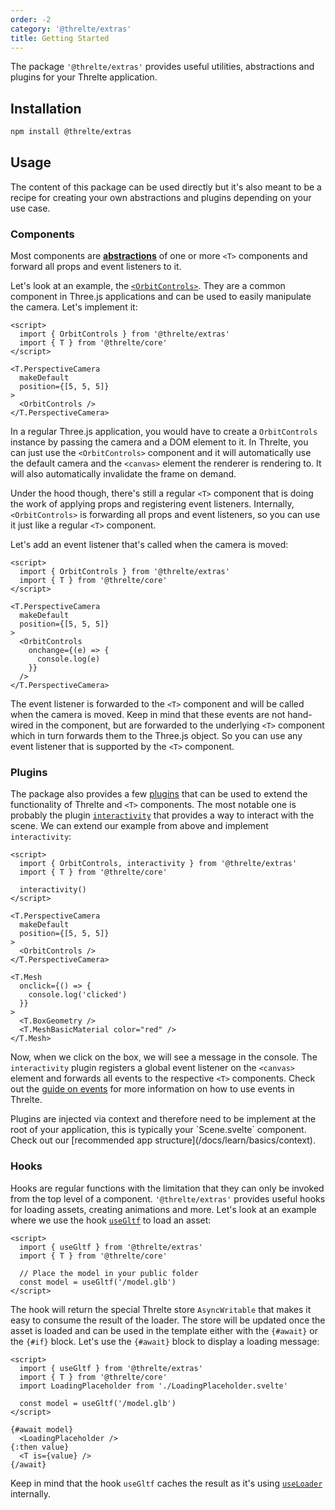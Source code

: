 ```yaml
---
order: -2
category: '@threlte/extras'
title: Getting Started
---
```


The package `'@threlte/extras'` provides useful utilities, abstractions and plugins for your Threlte application.

## Installation

```bash title="Terminal"
npm install @threlte/extras
```

## Usage

<Tip type="experimental">
  The content of this package can be used directly but it's also meant to be a recipe for creating
  your own abstractions and plugins depending on your use case.
</Tip>

### Components

Most components are [**abstractions**](/docs/learn/advanced/custom-abstractions) of one or more `<T>` components and forward all props and event listeners to it.

Let's look at an example, the [`<OrbitControls>`](/docs/reference/extras/orbit-controls). They are a common component in Three.js applications and can be used to easily manipulate the camera. Let's implement it:

```svelte title="Scene.svelte" {10}+
<script>
  import { OrbitControls } from '@threlte/extras'
  import { T } from '@threlte/core'
</script>

<T.PerspectiveCamera
  makeDefault
  position={[5, 5, 5]}
>
  <OrbitControls />
</T.PerspectiveCamera>
```

In a regular Three.js application, you would have to create a `OrbitControls` instance by
passing the camera and a DOM element to it. In Threlte, you can just use the `<OrbitControls>`
component and it will automatically use the default camera and the `<canvas>` element the
renderer is rendering to. It will also automatically invalidate the frame on demand.

Under the hood though, there's still a regular `<T>` component that is doing the work of
applying props and registering event listeners. Internally, `<OrbitControls>` is
forwarding all props and event listeners, so you can use it just like a regular `<T>` component.

Let's add an event listener that's called when the camera is moved:

```svelte title="Scene.svelte" {11-13}+
<script>
  import { OrbitControls } from '@threlte/extras'
  import { T } from '@threlte/core'
</script>

<T.PerspectiveCamera
  makeDefault
  position={[5, 5, 5]}
>
  <OrbitControls
    onchange={(e) => {
      console.log(e)
    }}
  />
</T.PerspectiveCamera>
```

The event listener is forwarded to the `<T>` component and will be called when the camera is moved.
Keep in mind that these events are not hand-wired in the component, but are forwarded to the
underlying `<T>` component which in turn forwards them to the Three.js object. So you can use any
event listener that is supported by the `<T>` component.

### Plugins

The package also provides a few [plugins](/docs/learn/advanced/plugins) that can be used to extend the functionality of Threlte and `<T>` components.
The most notable one is probably the plugin [`interactivity`](/docs/reference/extras/interactivity) that provides a way to interact with the scene. We can
extend our example from above and implement `interactivity`:

```svelte title="Scene.svelte" {5}+
<script>
  import { OrbitControls, interactivity } from '@threlte/extras'
  import { T } from '@threlte/core'

  interactivity()
</script>

<T.PerspectiveCamera
  makeDefault
  position={[5, 5, 5]}
>
  <OrbitControls />
</T.PerspectiveCamera>

<T.Mesh
  onclick={() => {
    console.log('clicked')
  }}
>
  <T.BoxGeometry />
  <T.MeshBasicMaterial color="red" />
</T.Mesh>
```

Now, when we click on the box, we will see a message in the console. The `interactivity` plugin
registers a global event listener on the `<canvas>` element and forwards all events to the
respective `<T>` components. Check out the [guide on events](/docs/learn/basics/events) for more
information on how to use events in Threlte.

<Tip type="tip">
  Plugins are injected via context and therefore need to be implement at the root of your
  application, this is typically your `Scene.svelte` component. Check out our [recommended app
  structure](/docs/learn/basics/context).
</Tip>

### Hooks

Hooks are regular functions with the limitation that they can only be invoked from the top level of
a component. `'@threlte/extras'` provides useful hooks for loading assets, creating animations
and more. Let's look at an example where we use the hook [`useGltf`](/docs/reference/extras/use-gltf)
to load an asset:

```svelte title="Scene.svelte"
<script>
  import { useGltf } from '@threlte/extras'
  import { T } from '@threlte/core'

  // Place the model in your public folder
  const model = useGltf('/model.glb')
</script>
```

The hook will return the special Threlte store `AsyncWritable` that makes it easy to consume the
result of the loader. The store will be updated once the asset is loaded and can be used in the
template either with the `{#await}` or the `{#if}` block. Let's use the `{#await}` block to
display a loading message:

```svelte title="Scene.svelte"
<script>
  import { useGltf } from '@threlte/extras'
  import { T } from '@threlte/core'
  import LoadingPlaceholder from './LoadingPlaceholder.svelte'

  const model = useGltf('/model.glb')
</script>

{#await model}
  <LoadingPlaceholder />
{:then value}
  <T is={value} />
{/await}
```

Keep in mind that the hook `useGltf` caches the result as it's using
[`useLoader`](/docs/reference/core/use-loader) internally.

